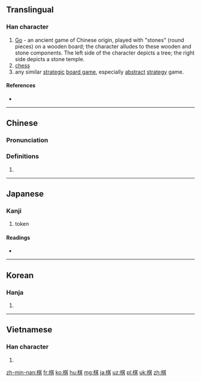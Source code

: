 ==Translingual==

===Han character===
{{Han char|rn=75|rad=木|as=08|sn=12|four=4498<sub>1</sub>|canj=木廿一金 (DTMC)|ids=⿰[[木]][[其]]}}

# [[go#Noun_2|Go]] - an ancient game of Chinese origin, played with "stones" (round pieces) on a wooden board; the character alludes to these wooden and stone components. The left side of the character depicts a tree; the right side depicts a stone temple.
# [[chess]]
# any similar [[strategic]] [[board game]], especially [[abstract]] [[strategy]] game.

====References====
* {{Han ref|kx=0532.030|dkj=14922|dj=0920.110|hdz=21224.040|uh=68CB|ud=26827|bh=B4D1|bd=46289}}

----

==Chinese==
{{zh-forms}}

===Pronunciation===
{{zh-pron
|m=qí
|c=kei4
|h=
|mn=kî
|w=
|mc=y
|oc=y
|ma=
|cat=n
}}

===Definitions===
# {{rfdef|lang=zh}}

----

==Japanese==

===Kanji===
{{ja-kanji|grade=c|rs=木08}}

# token

====Readings====
* {{ja-readings|goon=[[ぎ]] (gi) {{non-joyo-reading}}, [[ご]] (go) {{non-joyo-reading}}|kanon=[[き]] (ki)|kun=}}

----

==Korean==

===Hanja===
{{ko-hanja|hangeul=기|eumhun=|rv=gi|mr=ki|y=ki}}

# {{defn|lang=ko|sort=木08}}

----

==Vietnamese==

===Han character===
{{vi-hantu|[[kỳ]], [[cờ]], [[kè]], [[kì]]|rs=木08}}

# {{defn|lang=vi|sort=木08}}

[[zh-min-nan:棋]]
[[fr:棋]]
[[ko:棋]]
[[hu:棋]]
[[mg:棋]]
[[ja:棋]]
[[uz:棋]]
[[pl:棋]]
[[uk:棋]]
[[zh:棋]]